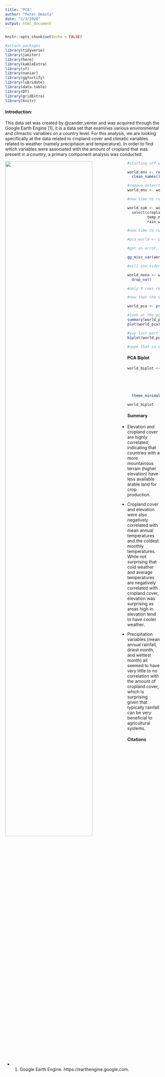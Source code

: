 ---
title: "PCA"
author: "Peter Omasta"
date: "2/3/2020"
output: html_document
---

```{r setup, include=FALSE}
knitr::opts_chunk$set(echo = FALSE)

#attach packages
library(tidyverse)
library(janitor)
library(here)
library(kableExtra)
library(sf)
library(naniar)
library(ggfortify)
library(lubridate)
library(data.table)
library(DT)
library(gridExtra)
library(knitr)
```

#### **Introduction:** 

This data set was created by @zander_venter and was acquired through the Google Earth Engine [1], it is a data set that examines various environmental and climactic variables on a country level. For this analysis, we are looking specifically at the data related to cropland cover and climatic variables related to weather (namely precipitaion and temperature). In order to find which variables were associated with the amount of cropland that was present in a country, a primary component analysis was conducted. 

<img src="images/rice_farm.jpg" style="width:75%; ; margin-right: 20px" align="left">

```{r, include = FALSE}
#starting off with loading in the necessary data frames 

world_env <- read_csv(here::here("data","world_env_vars.csv")) %>% 
  clean_names()

#remove antarctica which has all NA values 
world_env <- world_env[-4, ]

```


```{r, include = FALSE}
#now time to run the pca analysis, see if we can find something interesting, first will create the data subset to do that

world_sub <- world_env %>% 
  select(cropland_cover, temp_mean_annual, temp_max_warmest_month,
         temp_min_coldest_month, rain_mean_annual, rain_driest_month,
         rain_wettest_month, elevation, isothermality)

#now time to run the PCa analysis

#pca_world <- prcomp(world_sub, scale=TRUE) was #'d out because it was resulting in an error 

#got an error, will explore where

gg_miss_var(world_sub)

#will use tidyr::drop_na() to allow for analysis

world_nona <- world_sub %>% 
  drop_na()

#only 9 rows removed, so data set is still fairly large and intact to allow for the analysis
```

```{r, include = FALSE}
#now that the data is tidy, time to run the pca analysis

world_pca <- prcomp(world_nona, scale= TRUE)

#look at the pca analysis 
summary(world_pca)
plot(world_pca)
```

```{r, include = FALSE}
#yay last part which is creating a bi plot for this data
biplot(world_pca)

#nope that is very ugly, will clean this up using ggfortify
```

#### **PCA Biplot** 
```{r, echo= FALSE, warning=FALSE, fig.cap="Figure 1: Principal component analysis (PCA) of environmental and climactic variables. The axes of the PCA explain 71.86% of the variance present in the data set. The length of each line indicates the variance described by that value (longer length = greater variance) while the angle between two lines details how correlated the variables are (0 degrees is a correlation of 1, 90 degress is a correlation of 0, 180 degrees is a correlation of -1.) "}
world_biplot <- autoplot(world_pca,
                         colour = NA,
                         loadings.label = TRUE,
                         loadings.label.size = 3,
                         loadings.label.colour = "black",
                         loadings.label.repel = TRUE) +
  theme_minimal()

world_biplot
```

#### **Summary**
- Elevation and cropland cover are highly correlated, indicating that countries with a more mountainous terrain (higher elevation) have less available arable land for crop production. 

- Cropland cover and elevation were also negatively correlated with mean annual temperatures and the coldest monthly temperatures. While not surprising that cold weather and average temperatures are negatively correlated with cropland cover, elevation was surprising as areas high in elevation tend to have cooler weather. 

- Precipitation variables (mean annual rainfall, driest month, and wettest month) all seemed to have very little to no correlation with the amount of cropland cover, which is surprising given that typically rainfall can be very beneficial to agricultural systems. 



#### **Citations**
- 1) Google Earth Engine. https://earthengine.google.com.

